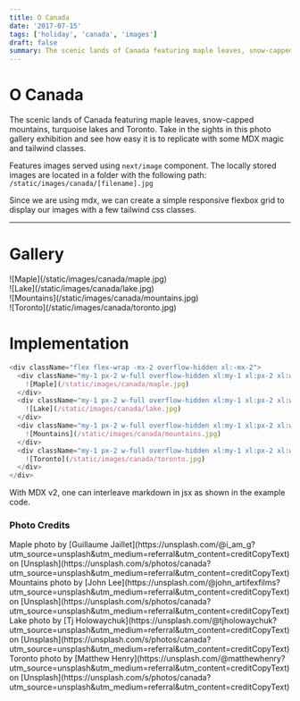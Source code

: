 ```yaml
---
title: O Canada
date: '2017-07-15'
tags: ['holiday', 'canada', 'images']
draft: false
summary: The scenic lands of Canada featuring maple leaves, snow-capped mountains, turquoise lakes and Toronto. Take in the sights in this photo gallery exhibition and see how easy it is to replicate with some MDX magic and tailwind classes.
---
```


# O Canada

The scenic lands of Canada featuring maple leaves, snow-capped mountains, turquoise lakes and Toronto. Take in the sights in this photo gallery exhibition and see how easy it is to replicate with some MDX magic and tailwind classes.

Features images served using `next/image` component. The locally stored images are located in a folder with the following path: `/static/images/canada/[filename].jpg`

Since we are using mdx, we can create a simple responsive flexbox grid to display our images with a few tailwind css classes.

---

# Gallery

<div className="flex flex-wrap -mx-2 overflow-hidden xl:-mx-2">
  <div className="my-1 px-2 w-full overflow-hidden xl:my-1 xl:px-2 xl:w-1/2">
    ![Maple](/static/images/canada/maple.jpg)
  </div>
  <div className="my-1 px-2 w-full overflow-hidden xl:my-1 xl:px-2 xl:w-1/2">
    ![Lake](/static/images/canada/lake.jpg)
  </div>
  <div className="my-1 px-2 w-full overflow-hidden xl:my-1 xl:px-2 xl:w-1/2">
    ![Mountains](/static/images/canada/mountains.jpg)
  </div>
  <div className="my-1 px-2 w-full overflow-hidden xl:my-1 xl:px-2 xl:w-1/2">
    ![Toronto](/static/images/canada/toronto.jpg)
  </div>
</div>

# Implementation

```js
<div className="flex flex-wrap -mx-2 overflow-hidden xl:-mx-2">
  <div className="my-1 px-2 w-full overflow-hidden xl:my-1 xl:px-2 xl:w-1/2">
    ![Maple](/static/images/canada/maple.jpg)
  </div>
  <div className="my-1 px-2 w-full overflow-hidden xl:my-1 xl:px-2 xl:w-1/2">
    ![Lake](/static/images/canada/lake.jpg)
  </div>
  <div className="my-1 px-2 w-full overflow-hidden xl:my-1 xl:px-2 xl:w-1/2">
    ![Mountains](/static/images/canada/mountains.jpg)
  </div>
  <div className="my-1 px-2 w-full overflow-hidden xl:my-1 xl:px-2 xl:w-1/2">
    ![Toronto](/static/images/canada/toronto.jpg)
  </div>
</div>
```

With MDX v2, one can interleave markdown in jsx as shown in the example code.

### Photo Credits

<div>
  Maple photo by [Guillaume
  Jaillet](https://unsplash.com/@i_am_g?utm_source=unsplash&amp;utm_medium=referral&amp;utm_content=creditCopyText)
  on
  [Unsplash](https://unsplash.com/s/photos/canada?utm_source=unsplash&amp;utm_medium=referral&amp;utm_content=creditCopyText)
</div>
<div>
  Mountains photo by [John
  Lee](https://unsplash.com/@john_artifexfilms?utm_source=unsplash&amp;utm_medium=referral&amp;utm_content=creditCopyText)
  on
  [Unsplash](https://unsplash.com/s/photos/canada?utm_source=unsplash&amp;utm_medium=referral&amp;utm_content=creditCopyText)
</div>
<div>
  Lake photo by [Tj
  Holowaychuk](https://unsplash.com/@tjholowaychuk?utm_source=unsplash&amp;utm_medium=referral&amp;utm_content=creditCopyText)
  on
  [Unsplash](https://unsplash.com/s/photos/canada?utm_source=unsplash&amp;utm_medium=referral&amp;utm_content=creditCopyText)
</div>
<div>
  Toronto photo by [Matthew
  Henry](https://unsplash.com/@matthewhenry?utm_source=unsplash&amp;utm_medium=referral&amp;utm_content=creditCopyText)
  on
  [Unsplash](https://unsplash.com/s/photos/canada?utm_source=unsplash&amp;utm_medium=referral&amp;utm_content=creditCopyText)
</div>
